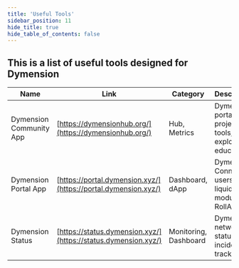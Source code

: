 ```yaml
---
title: 'Useful Tools'
sidebar_position: 11
hide_title: true
hide_table_of_contents: false
---
```



<PageTitle iconUrl="img/dymension-icon.svg" title="Dymension Useful Tools" />

## This is a list of useful tools designed for Dymension

| Name | Link | Category | Description |
|------|------|----------|-------------|
| Dymension Community App | [https://dymensionhub.org/](https://dymensionhub.org/) | Hub, Metrics | Dymension portal: projects, tools, explorer & education. |
| Dymension Portal App | [https://portal.dymension.xyz/](https://portal.dymension.xyz/) | Dashboard, dApp | Dymension: Connects users, liquidity & modular RollApps. |
| Dymension Status | [https://status.dymension.xyz/](https://status.dymension.xyz/) | Monitoring, Dashboard | Dymension network status & incident tracker tool. |
